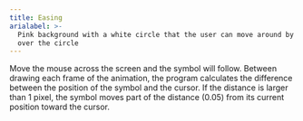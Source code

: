 ```yaml
---
title: Easing
arialabel: >-
  Pink background with a white circle that the user can move around by hovering
  over the circle
---
```



Move the mouse across the screen and the symbol
will follow. Between drawing each frame of the animation, the
program calculates the difference between the position of the
symbol and the cursor. If the distance is larger than 1 pixel,
the symbol moves part of the distance (0.05) from its current
position toward the cursor.
